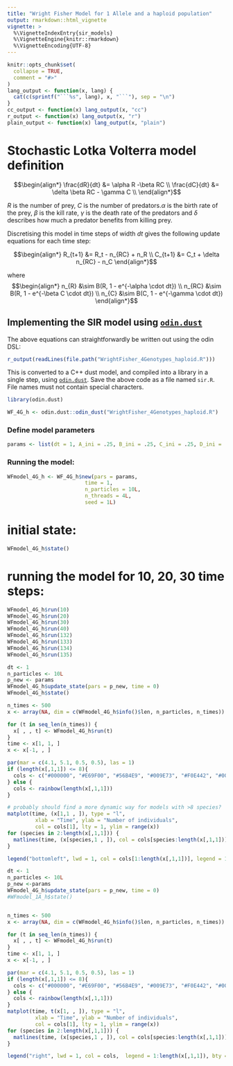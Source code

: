 ```yaml
---
title: "Wright Fisher Model for 1 Allele and a haploid population"
output: rmarkdown::html_vignette
vignette: >
  %\VignetteIndexEntry{sir_models}
  %\VignetteEngine{knitr::rmarkdown}
  %\VignetteEncoding{UTF-8}
---
```


```r
knitr::opts_chunk$set(
  collapse = TRUE,
  comment = "#>"
)
lang_output <- function(x, lang) {
  cat(c(sprintf("```%s", lang), x, "```"), sep = "\n")
}
cc_output <- function(x) lang_output(x, "cc")
r_output <- function(x) lang_output(x, "r")
plain_output <- function(x) lang_output(x, "plain")
```

# Stochastic Lotka Volterra model definition


$$\begin{align*}
\frac{dR}{dt} &= \alpha R -\beta RC \\
\frac{dC}{dt} &= \delta \beta RC - \gamma C \\
\end{align*}$$

$R$ is the number of prey, $C$ is the number of predators.$\alpha$ is the birth rate of the prey, $\beta$ is the kill rate, $\gamma$ is the death rate of the predators and $\delta$ describes how much a predator benefits from killing prey.

Discretising this model in time steps of width $dt$ gives the following update equations for each time step:

$$\begin{align*}
R_{t+1} &= R_t - n_{RC} + n_R \\
C_{t+1} &= C_t + \delta n_{RC}  - n_C
\end{align*}$$

where
$$\begin{align*}
n_{R} &\sim B(R, 1 - e^{-\alpha \cdot dt}) \\
n_{RC} &\sim B(R, 1 - e^{-\beta C \cdot dt}) \\
n_{C} &\sim B(C, 1 - e^{-\gamma \cdot dt})
\end{align*}$$

## Implementing the SIR model using [`odin.dust`](https://mrc-ide.github.io/odin.dust/)

The above equations can straightforwardly be written out using the odin DSL:

```r
r_output(readLines(file.path("WrightFisher_4Genotypes_haploid.R")))
```

This is converted to a C++ dust model, and compiled into a library in a single step, using [`odin.dust`](https://mrc-ide.github.io/odin.dust/). Save the above code as a file named `sir.R`. File names must not contain special characters.

```r
library(odin.dust)
```

```r
WF_4G_h <- odin.dust::odin_dust("WrightFisher_4Genotypes_haploid.R")
```

### Define model parameters
```r
params <- list(dt = 1, A_ini = .25, B_ini = .25, C_ini = .25, D_ini = .25, pop_size = 100) 
```


### Running the model:
```r
WFmodel_4G_h <- WF_4G_h$new(pars = params,
                         time = 1,
                         n_particles = 10L,
                         n_threads = 4L,
                         seed = 1L)
```

# initial state: 
```r
WFmodel_4G_h$state()
```


# running the model for 10, 20, 30 time steps:
```r
WFmodel_4G_h$run(10)
WFmodel_4G_h$run(20)
WFmodel_4G_h$run(30)
WFmodel_4G_h$run(40)
WFmodel_4G_h$run(132)
WFmodel_4G_h$run(133)
WFmodel_4G_h$run(134)
WFmodel_4G_h$run(135)
```

```r
dt <- 1
n_particles <- 10L
p_new <- params
WFmodel_4G_h$update_state(pars = p_new, time = 0)
WFmodel_4G_h$state()
```

```r
n_times <- 500
x <- array(NA, dim = c(WFmodel_4G_h$info()$len, n_particles, n_times))

for (t in seq_len(n_times)) {
  x[ , , t] <- WFmodel_4G_h$run(t)
}
time <- x[1, 1, ]
x <- x[-1, , ]

par(mar = c(4.1, 5.1, 0.5, 0.5), las = 1)
if (length(x[,1,1]) <= 8){
  cols <- c("#000000", "#E69F00", "#56B4E9", "#009E73", "#F0E442", "#0072B2", "#D55E00", "#CC79A7") #8 colorblind friendly colors
} else {
  cols <- rainbow(length(x[,1,1]))
}

# probably should find a more dynamic way for models with >8 species?
matplot(time, (x[1,1 , ]), type = "l",
         xlab = "Time", ylab = "Number of individuals",
         col = cols[1], lty = 1, ylim = range(x))
for (species in 2:length(x[,1,1])) {
  matlines(time, (x[species,1 , ]), col = cols[species:length(x[,1,1])], lty = 1)
}

legend("bottomleft", lwd = 1, col = cols[1:length(x[,1,1])], legend = 1:length(x[,1,1]), bty = "n")
```

```r
dt <- 1
n_particles <- 10L
p_new <-params
WFmodel_4G_h$update_state(pars = p_new, time = 0)
#WFmodel_1A_h$state()


n_times <- 500
x <- array(NA, dim = c(WFmodel_4G_h$info()$len, n_particles, n_times))

for (t in seq_len(n_times)) {
  x[ , , t] <- WFmodel_4G_h$run(t)
}
time <- x[1, 1, ]
x <- x[-1, , ]

par(mar = c(4.1, 5.1, 0.5, 0.5), las = 1)
if (length(x[,1,1]) <= 8){
  cols <- c("#000000", "#E69F00", "#56B4E9", "#009E73", "#F0E442", "#0072B2", "#D55E00", "#CC79A7") #8 colorblind friendly colors
} else {
  cols <- rainbow(length(x[,1,1]))
}
matplot(time, t(x[1, , ]), type = "l",
         xlab = "Time", ylab = "Number of individuals",
         col = cols[1], lty = 1, ylim = range(x))
for (species in 2:length(x[,1,1])) {
  matlines(time, (x[species,1 , ]), col = cols[species:length(x[,1,1])], lty = 1)
}

legend("right", lwd = 1, col = cols,  legend = 1:length(x[,1,1]), bty = "n")
```

